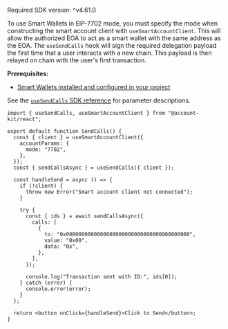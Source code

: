 <Info>Required SDK version: ^v4.61.0</Info>

To use Smart Wallets in EIP-7702 mode, you must specify the mode when constructing the smart account client with `useSmartAccountClient`.
This will allow the authorized EOA to act as a smart wallet with the same address as the EOA. The `useSendCalls` hook will sign the required
delegation payload the first time that a user interacts with a new chain. This payload is then relayed on chain with the user's first transaction.

**Prerequisites:**

- [Smart Wallets installed and configured in your project](/wallets/react/setup)

See the [`useSendCalls` SDK reference](/wallets/reference/account-kit/react/hooks/useSendCalls) for parameter descriptions.

<CodeBlocks>

```tsx title="sendCalls.tsx" focus={4-8,17-25}
import { useSendCalls, useSmartAccountClient } from "@account-kit/react";

export default function SendCalls() {
  const { client } = useSmartAccountClient({
    accountParams: {
      mode: "7702",
    },
  });
  const { sendCallsAsync } = useSendCalls({ client });

  const handleSend = async () => {
    if (!client) {
      throw new Error("Smart account client not connected");
    }

    try {
      const { ids } = await sendCallsAsync({
        calls: [
          {
            to: "0x0000000000000000000000000000000000000000",
            value: "0x00",
            data: "0x",
          },
        ],
      });

      console.log("Transaction sent with ID:", ids[0]);
    } catch (error) {
      console.error(error);
    }
  };

  return <button onClick={handleSend}>Click to Send</button>;
}
```

</CodeBlocks>
